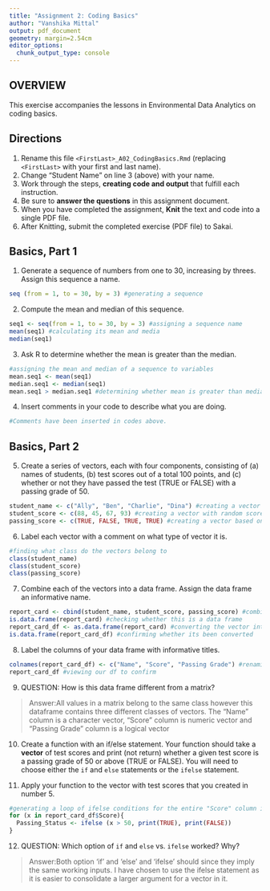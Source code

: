 ```yaml
---
title: "Assignment 2: Coding Basics"
author: "Vanshika Mittal"
output: pdf_document
geometry: margin=2.54cm
editor_options: 
  chunk_output_type: console
---
```


## OVERVIEW

This exercise accompanies the lessons in Environmental Data Analytics on coding basics.

## Directions

1.  Rename this file `<FirstLast>_A02_CodingBasics.Rmd` (replacing `<FirstLast>` with your first and last name).
2.  Change "Student Name" on line 3 (above) with your name.
3.  Work through the steps, **creating code and output** that fulfill each instruction.
4.  Be sure to **answer the questions** in this assignment document.
5.  When you have completed the assignment, **Knit** the text and code into a single PDF file.
6.  After Knitting, submit the completed exercise (PDF file) to Sakai.

## Basics, Part 1

1.  Generate a sequence of numbers from one to 30, increasing by threes. Assign this sequence a name.
```r
seq (from = 1, to = 30, by = 3) #generating a sequence 
```

2.  Compute the mean and median of this sequence.
```r
seq1 <- seq(from = 1, to = 30, by = 3) #assigning a sequence name 
mean(seq1) #calculating its mean and media 
median(seq1)
```

3.  Ask R to determine whether the mean is greater than the median.
```r
#assigning the mean and median of a sequence to variables 
mean.seq1 <- mean(seq1) 
median.seq1 <- median(seq1)
mean.seq1 > median.seq1 #determining whether mean is greater than median
```


4.  Insert comments in your code to describe what you are doing.


```r
#Comments have been inserted in codes above. 
```

## Basics, Part 2

5.  Create a series of vectors, each with four components, consisting of (a) names of students, (b) test scores out of a total 100 points, and (c) whether or not they have passed the test (TRUE or FALSE) with a passing grade of 50.
```r
student_name <- c("Ally", "Ben", "Charlie", "Dina") #creating a vector with student names 
student_score <- c(88, 45, 67, 93) #creating a vector with random scores of choice 
passing_score <- c(TRUE, FALSE, TRUE, TRUE) #creating a vector based on the passing grade of 50
```

6.  Label each vector with a comment on what type of vector it is.
```r
#finding what class do the vectors belong to
class(student_name)
class(student_score)
class(passing_score)
```

7.  Combine each of the vectors into a data frame. Assign the data frame an informative name.
```r
report_card <- cbind(student_name, student_score, passing_score) #combining the above vectors 
is.data.frame(report_card) #checking whether this is a data frame
report_card_df <- as.data.frame(report_card) #converting the vector into a data frame
is.data.frame(report_card_df) #confirming whether its been converted 
```

8.  Label the columns of your data frame with informative titles.

```r
colnames(report_card_df) <- c("Name", "Score", "Passing Grade") #renaming columns
report_card_df #viewing our df to confirm
```

9.  QUESTION: How is this data frame different from a matrix?

> Answer:All values in a matrix belong to the same class however this dataframe contains three different classes of vectors. The "Name" column is a character vector, "Score" column is numeric vector and "Passing Grade" column is a logical vector

10. Create a function with an if/else statement. Your function should take a **vector** of test scores and print (not return) whether a given test score is a passing grade of 50 or above (TRUE or FALSE). You will need to choose either the `if` and `else` statements or the `ifelse` statement.

11. Apply your function to the vector with test scores that you created in number 5.

```r
#generating a loop of ifelse conditions for the entire "Score" column in our df
for (x in report_card_df$Score){
  Passing_Status <- ifelse (x > 50, print(TRUE), print(FALSE))
}
```

12. QUESTION: Which option of `if` and `else` vs. `ifelse` worked? Why?

> Answer:Both option 'if' and 'else' and 'ifelse' should since they imply the same working inputs. 
I have chosen to use the ifelse statement as it is easier to consolidate a larger argument for a vector in it.  
